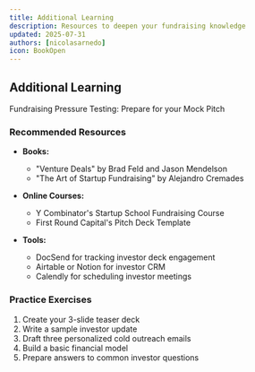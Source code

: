 ```yaml
---
title: Additional Learning
description: Resources to deepen your fundraising knowledge
updated: 2025-07-31
authors: [nicolasarnedo]
icon: BookOpen
---
```


## Additional Learning

Fundraising Pressure Testing: Prepare for your Mock Pitch

### Recommended Resources

- **Books:**
  - "Venture Deals" by Brad Feld and Jason Mendelson
  - "The Art of Startup Fundraising" by Alejandro Cremades

- **Online Courses:**
  - Y Combinator's Startup School Fundraising Course
  - First Round Capital's Pitch Deck Template

- **Tools:**
  - DocSend for tracking investor deck engagement
  - Airtable or Notion for investor CRM
  - Calendly for scheduling investor meetings

### Practice Exercises

1. Create your 3-slide teaser deck
2. Write a sample investor update
3. Draft three personalized cold outreach emails
4. Build a basic financial model
5. Prepare answers to common investor questions
